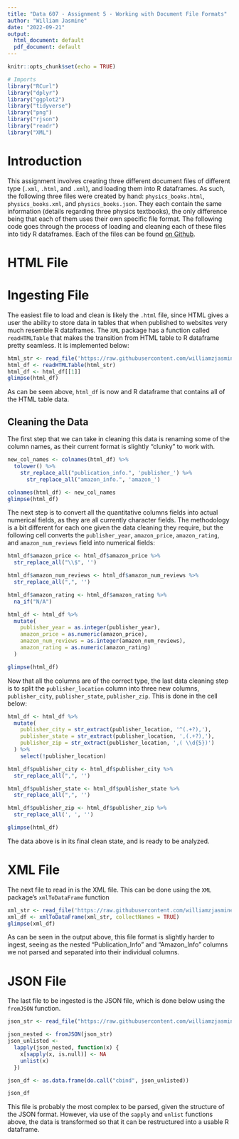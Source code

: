 ```yaml
---
title: "Data 607 - Assignment 5 - Working with Document File Formats"
author: "William Jasmine"
date: "2022-09-21"
output:
  html_document: default
  pdf_document: default
---
```


```r
knitr::opts_chunk$set(echo = TRUE)
```


```r
# Imports
library("RCurl")
library("dplyr")
library("ggplot2")
library("tidyverse") 
library("png")
library("rjson")
library("readr")
library("XML")
```


# Introduction 

This assignment involves creating three different document files of different type (`.xml`, `.html`, and `.xml`), and loading them into R dataframes. As such, the following three files were created by hand: `physics_books.html`, `physics_books.xml`, and `physics_books.json`. They each contain the same information (details regarding three physics textbooks), the only difference being that each of them uses their own specific file format. The following code goes through the process of loading and cleaning each of these files into tidy R dataframes. Each of the files can be found [on Github](https://github.com/williamzjasmine/CUNY_SPS_DS/tree/master/DATA_607/Homeworks/HW5).

# HTML File
# Ingesting File

The easiest file to load and clean is likely the `.html` file, since HTML gives a user the ability to store data in tables that when published to websites very much resemble R dataframes. The `XML` package has a function called `readHTMLTable` that makes the transition from HTML table to R dataframe pretty seamless. It is implemented below: 

```r
html_str <- read_file('https://raw.githubusercontent.com/williamzjasmine/CUNY_SPS_DS/master/DATA_607/Homeworks/HW5/physics_books.html')
html_df <- readHTMLTable(html_str)
html_df <- html_df[[1]]
glimpse(html_df)
```

As can be seen above, `html_df` is now and R dataframe that contains all of the HTML table data. 

## Cleaning the Data

The first step that we can take in cleaning this data is renaming some of the column names, as their current format is slightly "clunky" to work with. 

```r
new_col_names <- colnames(html_df) %>%
  tolower() %>%
    str_replace_all("publication_info.", 'publisher_') %>% 
      str_replace_all("amazon_info.", 'amazon_')

colnames(html_df) <- new_col_names
glimpse(html_df)
```

The next step is to convert all the quantitative columns fields into actual numerical fields, as they are all currently character fields. The methodology is a bit different for each one given the data cleaning they require, but the following cell converts the `publisher_year`, `amazon_price`, `amazon_rating`, and `amazon_num_reviews` field into numerical fields:

```r
html_df$amazon_price <- html_df$amazon_price %>%
  str_replace_all("\\$", '')

html_df$amazon_num_reviews <- html_df$amazon_num_reviews %>%
  str_replace_all(",", '')

html_df$amazon_rating <- html_df$amazon_rating %>%
  na_if("N/A")

html_df <- html_df %>%
  mutate(
    publisher_year = as.integer(publisher_year),
    amazon_price = as.numeric(amazon_price),
    amazon_num_reviews = as.integer(amazon_num_reviews),
    amazon_rating = as.numeric(amazon_rating)
  )

glimpse(html_df)
```

Now that all the columns are of the correct type, the last data cleaning step is to split the `publisher_location` column into three new columns, `publisher_city`, `publisher_state`, `publisher_zip`. This is done in the cell below:

```r

html_df <- html_df %>%
  mutate(
    publisher_city = str_extract(publisher_location, '^(.+?),'),
    publisher_state = str_extract(publisher_location, ',(.+?),'),
    publisher_zip = str_extract(publisher_location, ',( \\d{5})')
  ) %>%
    select(!publisher_location)

html_df$publisher_city <- html_df$publisher_city %>%
  str_replace_all(",", '')

html_df$publisher_state <- html_df$publisher_state %>%
  str_replace_all(",", '')

html_df$publisher_zip <- html_df$publisher_zip %>%
  str_replace_all(', ', '')

glimpse(html_df)

```

The data above is in its final clean state, and is ready to be analyzed.

# XML File

The next file to read in is the XML file. This can be done using the `XML` package's `xmlToDataFrame` function 

```r
xml_str <- read_file('https://raw.githubusercontent.com/williamzjasmine/CUNY_SPS_DS/master/DATA_607/Homeworks/HW5/physics_books.xml')
xml_df <- xmlToDataFrame(xml_str, collectNames = TRUE)
glimpse(xml_df)
```

As can be seen in the output above, this file format is slightly harder to ingest, seeing as the nested "Publication_Info" and "Amazon_Info" columns we not parsed and separated into their individual columns.

# JSON File

The last file to be ingested is the JSON file, which is done below using the `fromJSON` function. 

```r
json_str <- read_file("https://raw.githubusercontent.com/williamzjasmine/CUNY_SPS_DS/master/DATA_607/Homeworks/HW5/physics_books.json")

json_nested <- fromJSON(json_str)
json_unlisted <- 
  lapply(json_nested, function(x) {
    x[sapply(x, is.null)] <- NA
    unlist(x)
  })

json_df <- as.data.frame(do.call("cbind", json_unlisted))

json_df
```

This file is probably the most complex to be parsed, given the structure of the JSON format. However, via use of the `sapply` and `unlist` functions above, the data is transformed so that it can be restructured into a usable R dataframe.